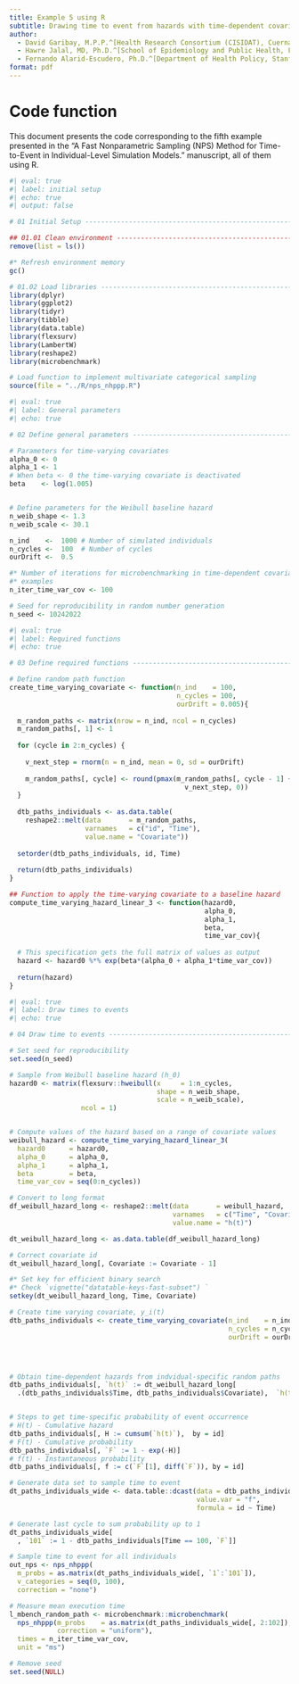 ```yaml
---
title: Example 5 using R
subtitle: Drawing time to event from hazards with time-dependent covariates following random paths
author:
  - David Garibay, M.P.P.^[Health Research Consortium (CISIDAT), Cuernavaca, Morelos, Mexico.]
  - Hawre Jalal, MD, Ph.D.^[School of Epidemiology and Public Health, Faculty of Medicine, University of Ottawa, Ottawa, ON, CA.]
  - Fernando Alarid-Escudero, Ph.D.^[Department of Health Policy, Stanford University School of Medicine, Stanford, CA, USA.] ^[Center for Health Policy, Freeman Spogli Institute, Stanford University, Stanford, CA, USA.]
format: pdf
---
```


# Code function
This document presents the code corresponding to the fifth example presented 
in the "A Fast Nonparametric Sampling (NPS) Method for Time-to-Event in 
Individual-Level Simulation Models." manuscript, all of them using R.


```r
#| eval: true
#| label: initial setup
#| echo: true
#| output: false

# 01 Initial Setup --------------------------------------------------------

## 01.01 Clean environment ------------------------------------------------
remove(list = ls())

#* Refresh environment memory
gc()

# 01.02 Load libraries ----------------------------------------------------
library(dplyr)
library(ggplot2)
library(tidyr)
library(tibble)
library(data.table)
library(flexsurv)
library(LambertW)
library(reshape2)
library(microbenchmark)

# Load function to implement multivariate categorical sampling
source(file = "../R/nps_nhppp.R")

```


```r
#| eval: true
#| label: General parameters
#| echo: true

# 02 Define general parameters --------------------------------------------

# Parameters for time-varying covariates
alpha_0 <- 0
alpha_1 <- 1
# When beta <- 0 the time-varying covariate is deactivated
beta    <- log(1.005) 


# Define parameters for the Weibull baseline hazard
n_weib_shape <- 1.3
n_weib_scale <- 30.1

n_ind    <-  1000 # Number of simulated individuals
n_cycles <-  100  # Number of cycles
ourDrift <-  0.5

#* Number of iterations for microbenchmarking in time-dependent covariates 
#* examples
n_iter_time_var_cov <- 100

# Seed for reproducibility in random number generation
n_seed <- 10242022
```

```r
#| eval: true
#| label: Required functions
#| echo: true

# 03 Define required functions --------------------------------------------

# Define random path function
create_time_varying_covariate <- function(n_ind    = 100,
                                          n_cycles = 100,
                                          ourDrift = 0.005){
  
  m_random_paths <- matrix(nrow = n_ind, ncol = n_cycles)
  m_random_paths[, 1] <- 1 
  
  for (cycle in 2:n_cycles) {
    
    v_next_step = rnorm(n = n_ind, mean = 0, sd = ourDrift) 
    
    m_random_paths[, cycle] <- round(pmax(m_random_paths[, cycle - 1] + 
                                            v_next_step, 0))
  }
  
  dtb_paths_individuals <- as.data.table(
    reshape2::melt(data       = m_random_paths, 
                   varnames   = c("id", "Time"), 
                   value.name = "Covariate"))
  
  setorder(dtb_paths_individuals, id, Time)
  
  return(dtb_paths_individuals)
}

## Function to apply the time-varying covariate to a baseline hazard
compute_time_varying_hazard_linear_3 <- function(hazard0, 
                                                 alpha_0,
                                                 alpha_1,
                                                 beta, 
                                                 time_var_cov){
  
  # This specification gets the full matrix of values as output
  hazard <- hazard0 %*% exp(beta*(alpha_0 + alpha_1*time_var_cov))
  
  return(hazard)
}
```

```r
#| eval: true
#| label: Draw times to events
#| echo: true

# 04 Draw time to events --------------------------------------------------

# Set seed for reproducibility
set.seed(n_seed) 

# Sample from Weibull baseline hazard (h_0)
hazard0 <- matrix(flexsurv::hweibull(x     = 1:n_cycles, 
                                     shape = n_weib_shape, 
                                     scale = n_weib_scale), 
                  ncol = 1)


# Compute values of the hazard based on a range of covariate values
weibull_hazard <- compute_time_varying_hazard_linear_3(
  hazard0      = hazard0,
  alpha_0      = alpha_0,
  alpha_1      = alpha_1,
  beta         = beta,
  time_var_cov = seq(0:n_cycles))

# Convert to long format
df_weibull_hazard_long <- reshape2::melt(data       = weibull_hazard, 
                                         varnames   = c("Time", "Covariate"), 
                                         value.name = "h(t)")

dt_weibull_hazard_long <- as.data.table(df_weibull_hazard_long)

# Correct covariate id
dt_weibull_hazard_long[, Covariate := Covariate - 1]

#* Set key for efficient binary search
#* Check `vignette("datatable-keys-fast-subset") `
setkey(dt_weibull_hazard_long, Time, Covariate)

# Create time varying covariate, y_i(t)
dtb_paths_individuals <- create_time_varying_covariate(n_ind    = n_ind,
                                                       n_cycles = n_cycles,
                                                       ourDrift = ourDrift)




# Obtain time-dependent hazards from indvidual-specific random paths
dtb_paths_individuals[, `h(t)` := dt_weibull_hazard_long[
  .(dtb_paths_individuals$Time, dtb_paths_individuals$Covariate),  `h(t)`]]


# Steps to get time-specific probability of event occurrence
# H(t) - Cumulative hazard
dtb_paths_individuals[, H := cumsum(`h(t)`),  by = id]
# F(t) - Cumulative probability
dtb_paths_individuals[, `F` := 1 - exp(-H)]
# f(t) - Instantaneous probability
dtb_paths_individuals[, f := c(`F`[1], diff(`F`)), by = id]

# Generate data set to sample time to event
dt_paths_individuals_wide <- data.table::dcast(data = dtb_paths_individuals,
                                               value.var = "f",
                                               formula = id ~ Time)

# Generate last cycle to sum probability up to 1
dt_paths_individuals_wide[
  , `101` := 1 - dtb_paths_individuals[Time == 100, `F`]]

# Sample time to event for all individuals
out_nps <- nps_nhppp(
  m_probs = as.matrix(dt_paths_individuals_wide[, `1`:`101`]),
  v_categories = seq(0, 100),
  correction = "none")

# Measure mean execution time
l_mbench_random_path <- microbenchmark::microbenchmark(
  nps_nhppp(m_probs    = as.matrix(dt_paths_individuals_wide[, 2:102]), 
            correction = "uniform"),
  times = n_iter_time_var_cov,
  unit = "ms")

# Remove seed
set.seed(NULL)

```